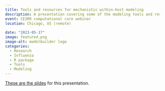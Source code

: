 ```yaml
---
title: Tools and resources for mechanistic within-host modeling
description: A presentation covering some of the modeling tools and resources we previously developed.
event: CEIRR computational core webinar
location: Chicago, US (remote)
  
date: "2023-05-17"
image: featured.png
image-alt: modelbuilder logo
categories:
  - Research
  - Influenza
  - R package
  - Tools
  - Modeling
---
```


<a href="Handel-CEIRR-CompCore-2023-05.html" target="_blank">These are the slides</a> for this presentation.

